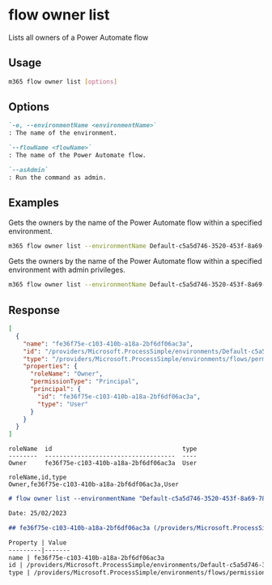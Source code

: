 
# flow owner list

Lists all owners of a Power Automate flow

## Usage

```sh
m365 flow owner list [options]
```

## Options

```md definition-list
`-e, --environmentName <environmentName>`
: The name of the environment.

`--flowName <flowName>`
: The name of the Power Automate flow.

`--asAdmin`
: Run the command as admin.
```

<Global />

## Examples

Gets the owners by the name of the Power Automate flow within a specified environment.

```sh
m365 flow owner list --environmentName Default-c5a5d746-3520-453f-8a69-780f8e44917e --flowName 72f2be4a-78c1-4220-a048-dbf557296a72
```

Gets the owners by the name of the Power Automate flow within a specified environment with admin privileges.

```sh
m365 flow owner list --environmentName Default-c5a5d746-3520-453f-8a69-780f8e44917e --flowName 72f2be4a-78c1-4220-a048-dbf557296a72 --asAdmin
```

## Response

<Tabs>
  <TabItem value="JSON">

  ```json
  [
    {
      "name": "fe36f75e-c103-410b-a18a-2bf6df06ac3a",
      "id": "/providers/Microsoft.ProcessSimple/environments/Default-c5a5d746-3520-453f-8a69-780f8e44917e/flows/72f2be4a-78c1-4220-a048-dbf557296a72/permissions/fe36f75e-c103-410b-a18a-2bf6df06ac3a",
      "type": "/providers/Microsoft.ProcessSimple/environments/flows/permissions",
      "properties": {
        "roleName": "Owner",
        "permissionType": "Principal",
        "principal": {
          "id": "fe36f75e-c103-410b-a18a-2bf6df06ac3a",
          "type": "User"
        }
      }
    }
  ]
  ```

  </TabItem>
  <TabItem value="Text">

  ```text
  roleName  id                                    type
  --------  ------------------------------------  ----
  Owner     fe36f75e-c103-410b-a18a-2bf6df06ac3a  User
  ```

  </TabItem>
  <TabItem value="CSV">

  ```csv
  roleName,id,type
  Owner,fe36f75e-c103-410b-a18a-2bf6df06ac3a,User
  ```

  </TabItem>
  <TabItem value="Markdown">

  ```md
  # flow owner list --environmentName "Default-c5a5d746-3520-453f-8a69-780f8e44917e" --flowName "72f2be4a-78c1-4220-a048-dbf557296a72"

  Date: 25/02/2023

  ## fe36f75e-c103-410b-a18a-2bf6df06ac3a (/providers/Microsoft.ProcessSimple/environments/Default-c5a5d746-3520-453f-8a69-780f8e44917e/flows/72f2be4a-78c1-4220-a048-dbf557296a72/permissions/fe36f75e-c103-410b-a18a-2bf6df06ac3a)

  Property | Value
  ---------|-------
  name | fe36f75e-c103-410b-a18a-2bf6df06ac3a
  id | /providers/Microsoft.ProcessSimple/environments/Default-c5a5d746-3520-453f-8a69-780f8e44917e/flows/72f2be4a-78c1-4220-a048-dbf557296a72/permissions/fe36f75e-c103-410b-a18a-2bf6df06ac3a
  type | /providers/Microsoft.ProcessSimple/environments/flows/permissions
  ```

  </TabItem>
</Tabs>

